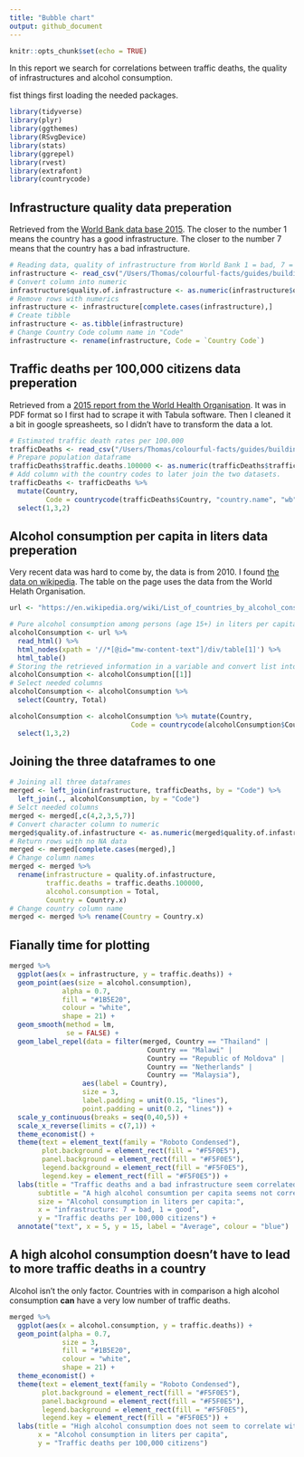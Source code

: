 ```yaml
---
title: "Bubble chart"
output: github_document
---
```


```r
knitr::opts_chunk$set(echo = TRUE)
```
In this report we search for correlations between traffic deaths, the quality of infrastructures and alcohol consumption.

fist things first loading the needed packages.
```r
library(tidyverse)
library(plyr)
library(ggthemes)
library(RSvgDevice)
library(stats)
library(ggrepel)
library(rvest)
library(extrafont)
library(countrycode)

```

## Infrastructure quality data preperation

Retrieved from the [World Bank data base 2015](http://databank.worldbank.org/data/reports.aspx?source=2&series=IQ.WEF.PORT.XQ&country=#). The closer to the number 1 means the country has a good infrastructure. The closer to the number 7 means that the country has a bad infrastructure.
```r
# Reading data, quality of infrastructure from World Bank 1 = bad, 7 = good.
infrastructure <- read_csv("/Users/Thomas/colourful-facts/guides/building-charts/scatterplot/data/quality-of-infrastructure.csv")
# Convert column into numeric
infrastructure$quality.of.infrastructure <- as.numeric(infrastructure$quality.of.infrastructure)
# Remove rows with numerics
infrastructure <- infrastructure[complete.cases(infrastructure),]
# Create tibble
infrastructure <- as.tibble(infrastructure)
# Change Country Code column name in "Code"
infrastructure <- rename(infrastructure, Code = `Country Code`)
```

## Traffic deaths per 100,000 citizens data preperation

Retrieved from a [2015 report from the World Health Organisation](http://www.who.int/violence_injury_prevention/road_safety_status/2015/en/). It was in PDF format so I first had to scrape it with Tabula software. Then I cleaned it a bit in google spreasheets, so I didn't have to transform the data a lot.
```r
# Estimated traffic death rates per 100.000
trafficDeaths <- read_csv("/Users/Thomas/colourful-facts/guides/building-charts/scatterplot/data/estimated-traffic-death-rates-2015.csv")
# Prepare population dataframe
trafficDeaths$traffic.deaths.100000 <- as.numeric(trafficDeaths$traffic.deaths.100000)
# Add column with the country codes to later join the two datasets.
trafficDeaths <- trafficDeaths %>% 
  mutate(Country, 
         Code = countrycode(trafficDeaths$Country, "country.name", "wb")) %>%
  select(1,3,2)
```

## Alcohol consumption per capita in liters data preperation

Very recent data was hard to come by, the data is from 2010. I found [the data on wikipedia](https://en.wikipedia.org/wiki/List_of_countries_by_alcohol_consumption_per_capita#cite_note-2). The table on the page uses the data from the World Helath Organisation.  
```r
url <- "https://en.wikipedia.org/wiki/List_of_countries_by_alcohol_consumption_per_capita#cite_note-2"

# Pure alcohol consumption among persons (age 15+) in liters per capita per year, 2010
alcoholConsumption <- url %>% 
  read_html() %>%
  html_nodes(xpath = '//*[@id="mw-content-text"]/div/table[1]') %>%
  html_table()
# Storing the retrieved information in a variable and convert list into data frame.
alcoholConsumption <- alcoholConsumption[[1]]
# Select needed columns
alcoholConsumption <- alcoholConsumption %>%
  select(Country, Total)

alcoholConsumption <- alcoholConsumption %>% mutate(Country, 
                              Code = countrycode(alcoholConsumption$Country, "country.name", "wb")) %>%
  select(1,3,2)
```

## Joining the three dataframes to one
```r
# Joining all three dataframes
merged <- left_join(infrastructure, trafficDeaths, by = "Code") %>%
  left_join(., alcoholConsumption, by = "Code")
# Selct needed columns
merged <- merged[,c(4,2,3,5,7)]
# Convert character column to numeric
merged$quality.of.infastructure <- as.numeric(merged$quality.of.infastructure)
# Return rows with no NA data
merged <- merged[complete.cases(merged),]
# Change column names
merged <- merged %>% 
  rename(infrastructure = quality.of.infastructure,
         traffic.deaths = traffic.deaths.100000,
         alcohol.consumption = Total,
         Country = Country.x)
# Change country column name
merged <- merged %>% rename(Country = Country.x)
```

## Fianally time for plotting
```r
merged %>% 
  ggplot(aes(x = infrastructure, y = traffic.deaths)) +
  geom_point(aes(size = alcohol.consumption),
             alpha = 0.7,
             fill = "#1B5E20",
             colour = "white",
             shape = 21) +
  geom_smooth(method = lm,
              se = FALSE) +
  geom_label_repel(data = filter(merged, Country == "Thailand" |
                                  Country == "Malawi" | 
                                  Country == "Republic of Moldova" |
                                  Country == "Netherlands" |
                                  Country == "Malaysia"), 
                  aes(label = Country),
                  size = 3,
                  label.padding = unit(0.15, "lines"),
                  point.padding = unit(0.2, "lines")) +
  scale_y_continuous(breaks = seq(0,40,5)) +
  scale_x_reverse(limits = c(7,1)) +
  theme_economist() + 
  theme(text = element_text(family = "Roboto Condensed"),
        plot.background = element_rect(fill = "#F5F0E5"),
        panel.background = element_rect(fill = "#F5F0E5"),
        legend.background = element_rect(fill = "#F5F0E5"),
        legend.key = element_rect(fill = "#F5F0E5")) +
  labs(title = "Traffic deaths and a bad infrastructure seem correlated",
       subtitle = "A high alcohol consumtion per capita seems not correlated to given variables.",
       size = "Alcohol consumption in liters per capita:",
       x = "infrastructure: 7 = bad, 1 = good",
       y = "Traffic deaths per 100,000 citizens") +
  annotate("text", x = 5, y = 15, label = "Average", colour = "blue")
```

## A high alcohol consumption doesn't have to lead to more traffic deaths in a country
Alcohol isn't the only factor. Countries with in comparison a high alcohol consumption **can** have a very low number of traffic deaths. 
```r
merged %>% 
  ggplot(aes(x = alcohol.consumption, y = traffic.deaths)) +
  geom_point(alpha = 0.7,
             size = 3,
             fill = "#1B5E20",
             colour = "white",
             shape = 21) +
  theme_economist() + 
  theme(text = element_text(family = "Roboto Condensed"),
        plot.background = element_rect(fill = "#F5F0E5"),
        panel.background = element_rect(fill = "#F5F0E5"),
        legend.background = element_rect(fill = "#F5F0E5"),
        legend.key = element_rect(fill = "#F5F0E5")) +
  labs(title = "High alcohol consumption does not seem to correlate with\nmore traffic deaths in a country",
       x = "Alcohol consumption in liters per capita",
       y = "Traffic deaths per 100,000 citizens")
```

